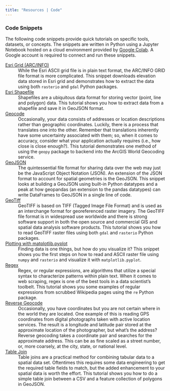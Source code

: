```yaml
---
title: "Resources | Code"
---
```


### Code Snippets
The following code snippets provide quick tutorials on specific tools, datasets, or concepts.
The snippets are written in Python using a Jupyter Notebook hosted on a cloud environment provided by [Google Colab](https://colab.research.google.com/).
A Google account is required to connect and run these snippets.


[Esri Grid (ARC/INFO)](https://colab.research.google.com/drive/1C2qMOTbFbBDIWKhVfS7yQIj2tEKIpfPh?usp=sharing)
:   While the Esri ASCII grid file is in plain text format, the ARC/INFO GRID file format is more complicated.
    This snippet downloads elevation data stored in Esri grid and demonstrates how to extract the data using both `rasterio` and `gdal` Python packages.

[Esri Shapefile](https://colab.research.google.com/drive/1cpGqlV0KQlqRO6MugpJKc9xsycZ9Iqyb?usp=sharing)
:   Shapefiles are a ubiquitous data format for storing vector (point, line and polygon) data.
    This tutorial shows you how to extract data from a shapefile and save it in GeoJSON format.

[Geocode](https://colab.research.google.com/drive/1YglykEC_S_GXshlqNNZ9MQaQg02qRZ8D?usp=sharing)
:   Occasionally, your data consists of addresses or location descriptions rather than geographic coordinates.
    Luckily, there is a process that translates one into the other.
    Remember that translations inherently have some uncertainty associated with them; so, when it comes to accuracy, consider what your application actually requires (i.e., how close is close enough?).
    This tutorial demonstrates one method of using the `geopy` package to backend into the ArcGIS World Geocoding service.

[GeoJSON](https://colab.research.google.com/drive/1u00bdqaO19UBemYUQI7zIeuO9mzVt5wm?usp=sharing)
:   The quintessential file format for sharing data over the web may just be the JavaScript Object Notation (JSON).
    An extension of the JSON format to account for spatial geometries is the GeoJSON.
    This snippet looks at building a GeoJSON using built-in Python datatypes and a peak at how geopandas (an extension to the pandas datatypes) can write DataFrames to GeoJSON in a single line of code.

[GeoTiff](https://colab.research.google.com/drive/1JjcfIEMJzl90cD49REsHELyUzXgSeJ8d?usp=sharing)
:   GeoTIFF is based on TIFF (Tagged Image File Format) and is used as an interchange format for georeferenced raster imagery.
    The GeoTIFF file format is in widespread use worldwide and there is strong software support in both the open source and commercial GIS and spatial data analysis software products.
    This tutorial shows you how to read GeoTIFF raster files using both `gdal` and `rasterio` Python packages.

[Plotting with matplotlib.pyplot](https://colab.research.google.com/drive/1RJVI6os2dnLH2uhlYhSGph_Q8x-S9ygn?usp=sharing)
:   Finding data is one things, but how do you visualize it?
    This snippet shows you the first steps on how to read and ASCII raster file using `numpy` and `rasterio` and visualize it with `matplotlib.pyplot`.

[Regex](https://colab.research.google.com/drive/1BkAjz5rR-KTMDvjahNtksdqZxODKCSi7?usp=sharing)
:   Regex, or regular expressions, are algorithms that utilize a special syntax to characterize patterns within plain text.
    When it comes to web scraping, regex is one of the best tools in a data scientist's toolbelt.
    This tutorial shows you some examples of regular expressions from scrubbed Wikipedia pages using the `re` Python package.

[Reverse Geocode](https://colab.research.google.com/drive/1FvuCSyz6HKVXS0nZjAPJIxtACyH2NTt7?usp=sharing)
:   Occasionally, you have coordinates but you are not certain where in the world they are located.
    One example of this is reading GPS coordinates from digital photographs taken with active location services.
    The result is a longitude and latitude pair stored at the approximate location of the photographer, but what's the address?
    Reverse geocoding takes a coordinate pair and searches for the approximate address.
    This can be as fine scaled as a street number, or, more coarsely, at the city, state, or national level.

[Table Join](https://colab.research.google.com/drive/1GZlA45aSjI6hO4rD7cgkNv5PuiVZgB2k?usp=sharing)
:   Table joins are a practical method for combining tabular data to a spatial data set.
    Oftentimes this requires some data engineering to get the required table fields to match, but the added enhancement to your spatial data is worth the effort.
    This tutorial shows you how to do a simple table join between a CSV and a feature collection of polygons in GeoJSON.
